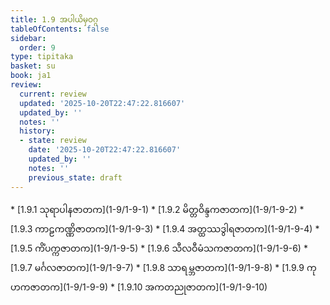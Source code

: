 ```yaml
---
title: 1.9 အပါယိမှဝဂ္ဂ
tableOfContents: false
sidebar:
  order: 9
type: tipitaka
basket: su
book: ja1
review:
  current: review
  updated: '2025-10-20T22:47:22.816607'
  updated_by: ''
  notes: ''
  history:
  - state: review
    date: '2025-10-20T22:47:22.816607'
    updated_by: ''
    notes: ''
    previous_state: draft
---
```



<DynamicBreadcrumb />


<ReviewStatus review={frontmatter.review} showDetails={true} />

<HypothesisAnnotation frontmatter={frontmatter} />



<TableOfContents book="ja1" section="1.9">
* [1.9.1 သုရာပါနဇာတက](1-9/1-9-1)
* [1.9.2 မိတ္တဝိန္ဒကဇာတက](1-9/1-9-2)
* [1.9.3 ကာဠကဏ္ဏိဇာတက](1-9/1-9-3)
* [1.9.4 အတ္ထဿဒွါရဇာတက](1-9/1-9-4)
* [1.9.5 ကိံပက္ကဇာတက](1-9/1-9-5)
* [1.9.6 သီလဝီမံသကဇာတက](1-9/1-9-6)
* [1.9.7 မင်္ဂလဇာတက](1-9/1-9-7)
* [1.9.8 သာရမ္ဘဇာတက](1-9/1-9-8)
* [1.9.9 ကုဟကဇာတက](1-9/1-9-9)
* [1.9.10 အကတညုဇာတက](1-9/1-9-10)
</TableOfContents>
